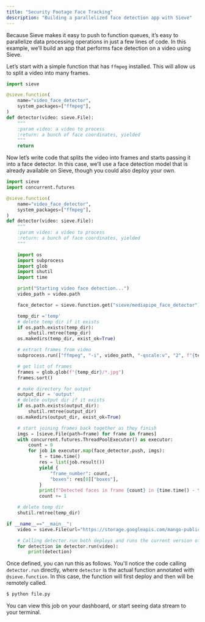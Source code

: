 ```yaml
---
title: "Security Footage Face Tracking"
description: "Building a parallelized face detection app with Sieve"
---
```


Because Sieve makes it easy to push to function queues, it’s easy to parallelize data processing operations in just a few lines of code. In this example, we’ll build an app that performs face detection on a video using Sieve.

Let’s start with a simple function that has `ffmpeg` installed. This will allow us to split a video into many frames.

```python
import sieve

@sieve.function(
    name="video_face_detector",
    system_packages=["ffmpeg"],
)
def detector(video: sieve.File):
    """
    :param video: a video to process
    :return: a bunch of face coordinates, yielded
    """
    return
```

Now let’s write code that splits the video into frames and starts passing it into a face detector. In this case, we’ll use a face detection model that is already available on Sieve, though you could also deploy your own.

```python
import sieve
import concurrent.futures

@sieve.function(
    name="video_face_detector",
    system_packages=["ffmpeg"],
)
def detector(video: sieve.File):
    """
    :param video: a video to process
    :return: a bunch of face coordinates, yielded
    """

    import os
    import subprocess
    import glob
    import shutil
    import time

    print("Starting video face detection...")
    video_path = video.path

    face_detector = sieve.function.get("sieve/mediapipe_face_detector")

    temp_dir ='temp'
    # delete temp dir if it exists
    if os.path.exists(temp_dir):
        shutil.rmtree(temp_dir)
    os.makedirs(temp_dir, exist_ok=True)

    # extract frames from video
    subprocess.run(["ffmpeg", "-i", video_path, "-qscale:v", "2", f"{temp_dir}/%06d.jpg", '-loglevel', 'error'])

    # get list of frames
    frames = glob.glob(f"{temp_dir}/*.jpg")
    frames.sort()

    # make directory for output
    output_dir = 'output'
    # delete output dir if it exists
    if os.path.exists(output_dir):
        shutil.rmtree(output_dir)
    os.makedirs(output_dir, exist_ok=True)

    # start joining frames back together as they finish
    imgs = [sieve.File(path=frame) for frame in frames]
    with concurrent.futures.ThreadPoolExecutor() as executor:
        count = 0
        for job in executor.map(face_detector.push, imgs):
            t = time.time()
            res = list(job.result())
            yield {
                "frame_number": count,
                "boxes": res[0]["boxes"],
            }
            print(f"Detected faces in frame {count} in {time.time() - t} seconds")
            count += 1

    # delete temp dir
    shutil.rmtree(temp_dir)

if __name__=="__main__":
    video = sieve.File(url="https://storage.googleapis.com/mango-public-models/david.mp4")

    # Calling detector.run both deploys and runs the current version of your code
    for detection in detector.run(video):
        print(detection)
```

Once defined, you can run this as follows. You'll notice the code calling `detector.run` directly, where `detector` is the actual function annotated with `@sieve.function`. In this case, the function will first deploy and then will be remotely called.

```bash
$ python file.py
```

You can view this job on your dashboard, or start seeing data stream to your terminal.
